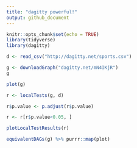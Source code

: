 ```yaml
---
title: "dagitty powerful!"
output: github_document
---
```


```r
knitr::opts_chunk$set(echo = TRUE)
library(tidyverse)
library(dagitty)
```

```r
d <- read_csv("http://dagitty.net/sports.csv")
```
```r
g <- downloadGraph("dagitty.net/mN4IKjR")
g
```

```r
plot(g)
```
```r
r <- localTests(g, d)
```
```r
r$p.value <- p.adjust(r$p.value)
```
```r
r <- r[r$p.value<0.05, ]
```
```r
plotLocalTestResults(r)
```
```r
equivalentDAGs(g) %>% purrr::map(plot)
```

